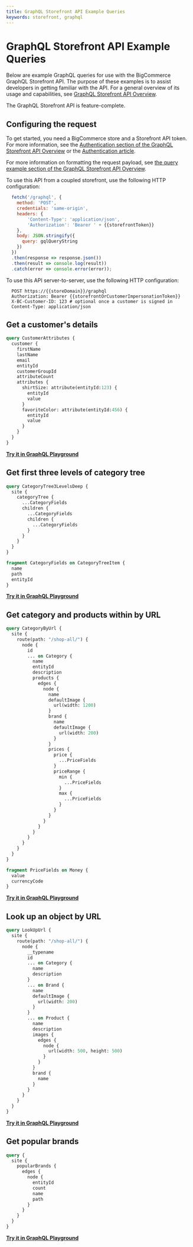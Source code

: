 ```yaml
---
title: GraphQL Storefront API Example Queries
keywords: storefront, graphql
---
```

# GraphQL Storefront API Example Queries

Below are example GraphQL queries for use with the BigCommerce GraphQL Storefront API. The purpose of these examples is to assist developers in getting familiar with the API. For a general overview of its usage and capabilities, see [GraphQL Storefront API Overview](/docs/storefront/graphql).

<Callout type="info">
  The GraphQL Storefront API is feature-complete.
</Callout>

## Configuring the request

To get started, you need a BigCommerce store and a Storefront API token. For more information, see the [Authentication section of the GraphQL Storefront API Overview](/api-docs/storefront/graphql/graphql-storefront-api-overview#authentication) or the [Authentication article](/api-docs/getting-started/authentication#bigcommerce-generated-jwts).

For more information on formatting the request payload, see [the query example section of the GraphQL Storefront API Overview](/api-docs/storefront/graphql/graphql-storefront-api-overview#querying-within-a-bigcommerce-storefront).

To use this API from a coupled storefront, use the following HTTP configuration:

```js filename="Example query: Same-origin GraphQL Storefront HTTP configuration" showLineNumbers copy
  fetch('/graphql', {
    method: 'POST',
    credentials: 'same-origin',
    headers: {
        'Content-Type': 'application/json',
        'Authorization': 'Bearer ' + {{storefrontToken}}
    },
    body: JSON.stringify({
      query: gqlQueryString
    })
  })
  .then(response => response.json())
  .then(result => console.log(result))
  .catch(error => console.error(error));
```

To use this API server-to-server, use the following HTTP configuration:

```http filename="Server-to-server GraphQL Storefront HTTP configuration" showLineNumbers copy
  POST https://{{storeDomain}}/graphql
  Authorization: Bearer {{storefrontOrCustomerImpersonationToken}}
  X-BC-Customer-ID: 123 # optional once a customer is signed in
  Content-Type: application/json
```

## Get a customer's details

```graphql filename="Example query: Get a customer's details" showLineNumbers copy
query CustomerAttributes {
  customer {
    firstName
    lastName
    email
    entityId
    customerGroupId
    attributeCount
    attributes {
      shirtSize: attribute(entityId:123) {
        entityId
        value
      }
      favoriteColor: attribute(entityId:456) {
        entityId
        value
      }
    }
  }
}
```

<a href="https://developer.bigcommerce.com/graphql?playground_tab=customerDetails" target="_blank">**Try it in GraphQL Playground**</a>

## Get first three levels of category tree

```graphql filename="Example query: Get first three levels of category tree" showLineNumbers copy
query CategoryTree3LevelsDeep {
  site {
    categoryTree {
      ...CategoryFields
      children {
        ...CategoryFields
        children {
          ...CategoryFields
        }
      }
    }
  }
}

fragment CategoryFields on CategoryTreeItem {
  name
  path
  entityId
}
```

<a href="https://developer.bigcommerce.com/graphql?playground_tab=categoryTree" target="_blank">**Try it in GraphQL Playground**</a>

## Get category and products within by URL

```graphql filename="Example query: Get category and products within by URL" showLineNumbers copy
query CategoryByUrl {
  site {
    route(path: "/shop-all/") {
      node {
        id
        ... on Category {
          name
          entityId
          description
          products {
            edges {
              node {
                name
                defaultImage {
                  url(width: 1200)
                }
                brand {
                  name
                  defaultImage {
                    url(width: 200)
                  }
                }
                prices {
                  price {
                    ...PriceFields
                  }
                  priceRange {
                    min {
                      ...PriceFields
                    }
                    max {
                      ...PriceFields
                    }
                  }
                }
              }
            }
          }
        }
      }
    }
  }
}

fragment PriceFields on Money {
  value
  currencyCode
}
```

<a href="https://developer.bigcommerce.com/graphql?playground_tab=categoriesByUrl" target="_blank">**Try it in GraphQL Playground**</a>

## Look up an object by URL

```graphql filename="Example query: Look up an object by URL" showLineNumbers copy
query LookUpUrl {
  site {
    route(path: "/shop-all/") {
      node {
        __typename
        id
        ... on Category {
          name
          description
        }
        ... on Brand {
          name
          defaultImage {
            url(width: 200)
          }
        }
        ... on Product {
          name
          description
          images {
            edges {
              node {
                url(width: 500, height: 500)
              }
            }
          }
          brand {
            name
          }
        }
      }
    }
  }
}
```

<a href="https://developer.bigcommerce.com/graphql?playground_tab=objectsByUrl" target="_blank">**Try it in GraphQL Playground**</a>

## Get popular brands

```graphql filename="Example query: Get popular brands" showLineNumbers copy
query {
  site {
    popularBrands {
      edges {
        node {
          entityId
          count
          name
          path
        }
      }
    }
  }
}
```

<a href="https://developer.bigcommerce.com/graphql?playground_tab=popularBrands" target="_blank">**Try it in GraphQL Playground**</a>
